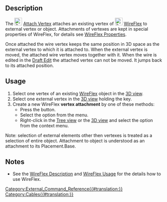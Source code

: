 <languages/>
<translate>

<!--T:1-->
{{Docnav
|[[Cables_DelVertex|DelVertex]]
|[[Cables_RemoveVertexAttachment|RemoveVertexAttachment]]
|[[Cables_Workbench|Cables]]
|IconL=Cables_DelVertex.svg
|IconR=Cables_RemoveVertexAttachment.svg
|IconC=Cables_workbench_icon.svg
}}

<!--T:2-->
{{GuiCommand
|Name=Cables AttachVertex
|MenuLocation=Cable Wires → Attach Vertex
|Workbenches=[[Cables_Workbench|Cables]]
|Shortcut=
|Version=1.0
|SeeAlso=[[Cables_RemoveVertexAttachment|Cables RemoveVertexAttachment]]
}}

==Description== <!--T:3-->

<!--T:4-->
The [[Image:Cables_AttachVertex.svg|24px]] [[Cables_AttachVertex|Attach Vertex]] attaches an existing vertex of [[Image:Cables_WireFlex.svg|24px]] [[Cables_WireFlex|WireFlex]] to external vertex or object. Attachments of vertexes are kept in special properties of WireFlex, for details see [[Cables_WireFlex#Properties|WireFlex Properties]].

<!--T:5-->
Once attached the wire vertex keeps the same position in 3D space as the external vertex to which it is attached to. When the external vertex is moved, the attached wire vertex moves together with it. When the wire is edited in the [[Draft_Edit|Draft Edit]] the attached vertex can not be moved. It jumps back to its attached position.

==Usage== <!--T:6-->

<!--T:7-->
# Select one vertex of an existing [[Cables_WireFlex|WireFlex]] object in the [[3D_view|3D view]].
# Select one external vertex in the [[3D_view|3D view]] holding the {{KEY|CTRL}} key.
# Create a new WireFlex '''vertex attachment''' by one of these methods:
#* Press the {{Button|[[Image:Cables_AttachVertex.svg|16px]] [[Cables_AttachVertex|Attach Vertex]]}} button.
#* Select the {{MenuCommand|Cable Wires → [[Image:Cables_AttachVertex.svg|16px]] Attach Vertex}} option from the menu.
#* Right-click in the [[Tree_view|Tree view]] or the [[3D_view|3D view]] and select the {{MenuCommand|Cable Wires → [[Image:Cables_AttachVertex.svg|16px]] Attach Vertex}} option from the context menu.

<!--T:8-->
Note: selection of external elements other then vertexes is treated as a selection of entire object. Attachment to object is understood as an attachment to its Placement.Base.

==Notes== <!--T:9-->

<!--T:10-->
* See the [[Cables_WireFlex#Description|WireFlex Description]] and [[Cables_WireFlex#Usage|WireFlex Usage]] for the details how to use WireFlex.


<!--T:11-->
{{Docnav
|[[Cables_DelVertex|DelVertex]]
|[[Cables_RemoveVertexAttachment|RemoveVertexAttachment]]
|[[Cables_Workbench|Cables]]
|IconL=Cables_DelVertex.svg
|IconR=Cables_RemoveVertexAttachment.svg
|IconC=Cables_workbench_icon.svg
}}

</translate>
[[Category:External_Command_Reference{{#translation:}}]]
[[Category:Cables{{#translation:}}]]